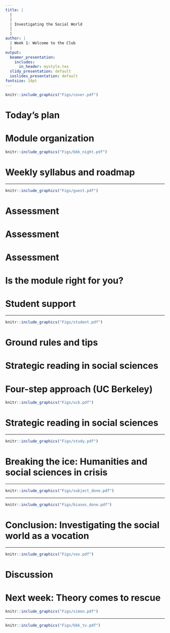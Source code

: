 ```yaml
---
title: |
  |
  |
  | Investigating the Social World
  |
  |
author: |
  | Week 1: Welcome to the Club
  |
output:
  beamer_presentation:
    includes:
      in_header: mystyle.tex
  slidy_presentation: default
  ioslides_presentation: default
fontsize: 10pt
---
```


\begin{center}
\textbf{Lecture 1: Welcome to Investigating the Social World}
\end{center}
\vspace{0.7cm}
```r
knitr::include_graphics("Figs/cover.pdf")
```

# Today's plan

\begin{itemize}
  \item Introduction: Welcome to the club
  \vspace{0.1cm}
    \begin{itemize}
    \item Module organization
    \item Weekly syllabus and roadmap
    \item Assessment
    \item Student support
    \item Ground rules and tips
    \item Tell us more about you
    \end{itemize}
  \vspace{0.3cm}
  \item Lecture and discussion: What makes "good" social science research?
  \vspace{0.3cm}
  \item Conclusion: "Investigating the social world as a vocation"
\end{itemize}

# Module organization

\vspace{0.2cm}
```r
knitr::include_graphics("Figs/bbk_night.pdf")
```
\vspace{0.3cm}
\begin{itemize}
\small
  \item When: Every Wednesday, 6-8:30pm
  \item Where: Room G08, Birkbeck Central
  \item Meeting formats
  \begin{itemize}
    \item In-person or recorded lectures
    \item Seminar discussions
  \end{itemize}
\end{itemize}

# Weekly syllabus and roadmap

\begin{itemize}
\small
  \item \textbf{Weeks 1-5: Varieties of social research}
  \vspace{0.1cm}
  \begin{itemize}
    \item Theory in social research
    \item Epistemology and theory-empirics alignment
    \item Using numbers to study the social world
    \item Comparative and intl research
  \end{itemize}
  \vspace{0.3cm}
  \item \textbf{Weeks 6-10: Analytical frameworks}
  \vspace{0.1cm}
  \begin{itemize}
    \item Rational choice theory
    \item Psychosocial framing
    \item Decolonizing social research
    \item Intersectional sensibilities
    \item Situating lived experience
  \end{itemize}
\end{itemize}

---

\vspace{0.2cm}
```r
knitr::include_graphics("Figs/guest.pdf")
```
\vspace{0.5cm}
\begin{itemize}
  \item Rational choice theory (Dr Chao-Yo Cheng)
  \item Psychosocial framing (Professor Silvia Posocco)
  \item Decolonizing social research (Dr Ivana Bevilacqua)
  \item Intersectional sensibilities (Ms Joy Brooks-Gilzeane)
  \item Situating lived experience (Dr Sarah Marks)
\end{itemize}

# Assessment

\begin{itemize}
  \item Critical methodological review (40\%)
  \vspace{1cm}
  \item Analytical essay (60\%)
\end{itemize}

# Assessment

\begin{itemize}
  \item Critical methodological review (40\%)
  \vspace{0.1cm}
  \begin{itemize}
    \item Examine a published \textbf{peer-reviewed} article
    \item Answer \textbf{three} questions; write up to \textbf{500 words} (max) for each response
    \item More will be discussed in \textbf{Week 5}
    \item Due on \textbf{April 3 2025}
  \end{itemize}
  \vspace{0.7cm}
  \item Analytical essay (60\%)
\end{itemize}

# Assessment

\begin{itemize}
  \item Critical mmethodological review (40\%)
  \vspace{0.7cm}
  \item Analytical essay (60\%)
  \vspace{0.1cm}
  \begin{itemize}
    \item Write a 2,500-word essay (max)
    \item Compare two analytical frameworks to analyze a social science phenomenon
    \item More will be discussed in \textbf{Week 6}
    \item Due on \textbf{April 21 2025}
  \end{itemize}
\end{itemize}

# Is the module right for you?

\begin{itemize}
  \item MSc/PgDip Social Research
  \vspace{1cm}
  \item MA Sociology (or Psychosocial Studies)
  \vspace{1cm}
  \item All other subject areas
\end{itemize}

# Student support

\begincols
  \begincol{.4\textwidth}
    \vspace{0.4cm}
    \begin{figure}
    \centering
    \includegraphics[scale=0.43]{Figs/head}
    \end{figure}
  \endcol
  \begincol{.5\textwidth}
  \hspace{0.2cm}
  \small
  \noindent \textbf{Module convenor}
  \vspace{0.1cm}
  \begin{itemize}
    \item Office hours (Friday 3-5pm)
    \item \url{c.cheng@bbk.ac.uk}
  \end{itemize}
  \vspace{0.5cm}
  \noindent \textbf{Module administration}
  \vspace{0.1cm}
  \begin{itemize}
    \item Ask (\url{https://www.bbk.ac.uk/ask})
    \item \url{fhss-edu-sss@bbk.ac.uk}
  \end{itemize}
  \vspace{0.5cm}
  \noindent \textbf{Student Services}
  \endcol
\endcols

---

```r
knitr::include_graphics("Figs/student.pdf")
```
\vspace{0.1cm}
\begin{center}
\url{https://www.bbk.ac.uk/student-services}
\end{center}

# Ground rules and tips

\begin{itemize}
  \item \textbf{Active learning}: We embrace \textit{interactive} learning; come to in-person seminars/tutorials, having watched the lecture videos and completed the readings for the week
  \vspace{0.3cm}
  \item \textbf{Stability with flexibility}: We aim for stability, but acknowledge the need for flexibility
  \vspace{0.3cm}
  \item \textbf{Good communication}: We want to make this \textit{fantastic}; please be your own best advocate and give us feedback and constructive suggestions
  \vspace{0.3cm}
  \item \textbf{Safety}: We all want to keep you safe during your year at Birkbeck but need to work collaboratively with you to make that happen
\end{itemize}

# Strategic reading in social sciences

\begin{itemize}
  \item Know why you are reading
  \vspace{0.1cm}
  \begin{itemize}
    \item Read the weekly description carefully
    \item Skim first before you dive in
    \item Pay attention to the big picture
    \item Find the key information and read closely
    \item Formulate your response and views
    \item Know there is always more to read (e.g., further readings)
  \end{itemize}
  \vspace{0.5cm}
  \item Build and use your support system
\end{itemize}

# Four-step approach (UC Berkeley)

\vspace{0.2cm}
```r
knitr::include_graphics("Figs/ucb.pdf")
```
\vspace{0.5cm}
\begin{itemize}
  \item \textbf{Preview}: Get as much information about the reading before you actually read it
  \vspace{0.1cm}
  \item \textbf{Annotating}: Read with a pencil and making notes as you read
  \vspace{0.1cm}
  \item \textbf{Analyzing}: Break the reading apart to see how different parts relate to each other
  \vspace{0.1cm}
  \item \textbf{Responding}: Think again how the reading relates the topic of each week; come up with questions
\end{itemize}

# Strategic reading in social sciences

\begin{itemize}
  \item Know why you are reading
  \vspace{0.5cm}
  \item Build and use your support system
  \vspace{0.1cm}
  \begin{itemize}
    \item Study Skills workshops and online tutorials
    \item Personal/module tutor office hours
    \item Study clubs
  \end{itemize}
\end{itemize}

---

```r
knitr::include_graphics("Figs/study.pdf")
```
\vspace{0.1cm}
\begin{center}
\url{https://www.bbk.ac.uk/student-services/learning-development}
\end{center}

# Breaking the ice: Humanities and social sciences in crisis

\begin{itemize}
  \item Social sciences as "pseudoscience?"
  \vspace{0.5cm}
  \item Debates over epistemological positions
  \vspace{0.5cm}
  \item Qualitative v quantitative? Or even computational?
  \vspace{0.5cm}
  \item Identity and representation -- how does "who you are" matter?
  \vspace{0.5cm}
  \item Replication, transparency and "open" social sciences
\end{itemize}

---

```r
knitr::include_graphics("Figs/subject_done.pdf")
```

---

```r
knitr::include_graphics("Figs/biases_done.pdf")
```

# Conclusion: Investigating the social world as a vocation

\begin{itemize}
  \item ISW is a special module, reflecting on the production of "valid" knowledge about the social world
  \begin{itemize}
    \item You need to know what you do and how to explain the objectives of your scholarly inquiry;
    \item You need to know how to tell the differences between different objectives and engage other researchers' work constructively and effectively.
  \end{itemize}
  \item Social research involves a series of careful thinking about ontology/epistemology, theory-building, and methodology
  \begin{itemize}
    \item \textbf{Reveal nuances of the real world}: constructivism; theory as approach; interpretation; qualitative; inductive/abductive
    \item \textbf{Search for the "ultimate" truth}: positivism; theory as paradigm; explanation; quantitative; deductive
  \end{itemize}
  \item Paradigm shift and innovations: Boundaries are constantly being contested and redefined
\end{itemize}

---

```r
knitr::include_graphics("Figs/vox.pdf")
```

# Discussion

\begin{itemize}
  \item Which one of the 12 studies is your favorite, why?
  \vspace{0.3cm}
  \item What makes a social science research important? What makes a "good" social research?
  \vspace{0.3cm}
  \item We are now the fifth year into the 2020s, what are some of the topics that should (and can) be addressed by social researchers?
\end{itemize}

# Next week: Theory comes to rescue

```r
knitr::include_graphics("Figs/simon.pdf")
```
\begin{itemize}
\small
  \item Have you taken any module with "theory" in the title?
  \item What is the most important/famous theory in your subject area? And what makes it important/famous?
  \item What is your main takeaway from the TED Talk by Simon Sinek? Do you "like" what you hear (and does this matter)? Is there really a "theory" in the talk?
\end{itemize}

---

\vspace{0.5cm}
\begin{center}
Thank you!
\end{center}
\vspace{0.3cm}
```r
knitr::include_graphics("Figs/bbk_tv.pdf")
```
\vspace{0.3cm}
\begin{center}
\texttt{c.cheng@bbk.ac.uk}
\end{center}
